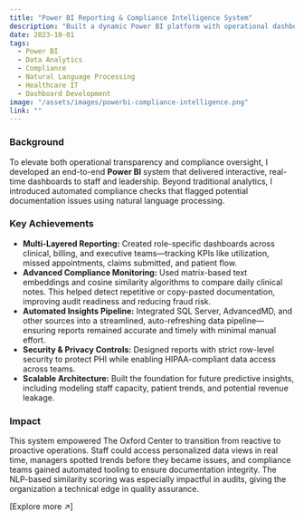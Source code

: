 ```yaml
---
title: "Power BI Reporting & Compliance Intelligence System"
description: "Built a dynamic Power BI platform with operational dashboards and integrated compliance tools—leveraging advanced text similarity algorithms to detect documentation anomalies."
date: 2023-10-01
tags:
  - Power BI
  - Data Analytics
  - Compliance
  - Natural Language Processing
  - Healthcare IT
  - Dashboard Development
image: "/assets/images/powerbi-compliance-intelligence.png"
link: ""
---
```


### Background

To elevate both operational transparency and compliance oversight, I developed an end-to-end **Power BI** system that delivered interactive, real-time dashboards to staff and leadership. Beyond traditional analytics, I introduced automated compliance checks that flagged potential documentation issues using natural language processing.

### Key Achievements

- **Multi-Layered Reporting:** Created role-specific dashboards across clinical, billing, and executive teams—tracking KPIs like utilization, missed appointments, claims submitted, and patient flow.
- **Advanced Compliance Monitoring:** Used matrix-based text embeddings and cosine similarity algorithms to compare daily clinical notes. This helped detect repetitive or copy-pasted documentation, improving audit readiness and reducing fraud risk.
- **Automated Insights Pipeline:** Integrated SQL Server, AdvancedMD, and other sources into a streamlined, auto-refreshing data pipeline—ensuring reports remained accurate and timely with minimal manual effort.
- **Security & Privacy Controls:** Designed reports with strict row-level security to protect PHI while enabling HIPAA-compliant data access across teams.
- **Scalable Architecture:** Built the foundation for future predictive insights, including modeling staff capacity, patient trends, and potential revenue leakage.

### Impact

This system empowered The Oxford Center to transition from reactive to proactive operations. Staff could access personalized data views in real time, managers spotted trends before they became issues, and compliance teams gained automated tooling to ensure documentation integrity. The NLP-based similarity scoring was especially impactful in audits, giving the organization a technical edge in quality assurance.

[Explore more ↗]
